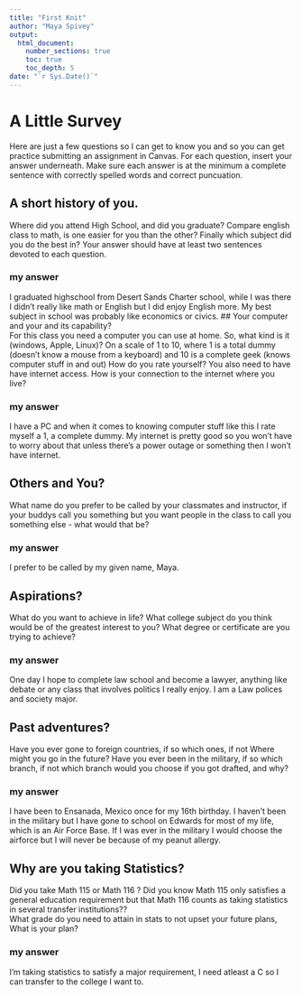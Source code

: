 ```yaml
---
title: "First Knit"
author: "Maya Spivey"
output: 
  html_document:
    number_sections: true
    toc: true
    toc_depth: 5
date: "`r Sys.Date()`"   
---
```


# A Little Survey

Here are just a few questions so I can get to know you and so you can get practice submitting an assignment in Canvas.  For each question, insert your answer underneath. Make sure each answer is at the minimum a complete sentence with correctly spelled words and correct puncuation. 

## A short history of you.  
Where did you attend High School, and did you graduate? Compare english class to math, is one easier for you than the other? Finally which subject did you do the best in? Your answer should have at least two sentences devoted to each question.  
   
### my answer     
I graduated highschool from Desert Sands Charter school, while I was there I didn't really like math or English but I did enjoy English more. My best subject in school was probably like economics or civics. 
## Your computer and your and its capability?  
 For this class  you need a computer you can use at home.  So, what kind is it (windows, Apple, Linux)?  On a scale of 1 to 10, where 1 is a total dummy (doesn't know a mouse from a keyboard) and 10 is a complete geek (knows computer stuff in and out) How do you rate yourself?  You also need to have have internet access. How is your connection to the internet where you live?

### my answer   
I have a PC and when it comes to knowing computer stuff like this I rate myself a 1, a complete dummy. My internet is pretty good so you won't have to worry about that unless there's a power outage or something then I won't have internet.    
   

## Others and You?   
What name do you prefer to be called by your classmates and instructor, if your buddys call you something but you want people in the class to call you something else - what would that be? 

### my answer     
I prefer to be called by my given name, Maya.   
   
 




## Aspirations?   
What do you want to achieve in life?  What college subject do you think would be of the greatest interest to you? What degree or certificate are you trying to achieve?

### my answer     
One day I hope to complete law school and become a lawyer, anything like debate or any class that involves politics I really enjoy. I am a Law polices and society major.     
   
 




## Past adventures?  
Have you ever gone to foreign countries, if so which ones, if not Where might you go in the future?  Have you ever been in the military, if so which branch, if not which branch would you choose if you got drafted, and why?

### my answer     
I have been to Ensanada, Mexico once for my 16th birthday. I haven't been in the military but I have gone to school on Edwards for most of my life, which is an Air Force Base. If I was ever in the military I would choose the airforce but I will never be because of my peanut allergy.    
   
  




## Why are you taking Statistics?  
Did you take Math 115 or Math 116 ?  Did you know Math 115 only satisfies a general education requirement but that Math 116 counts as taking statistics in several transfer institutions??  
What grade do you need to attain in stats to not upset your future plans, What is your plan?  
 

### my answer     
I'm taking statistics to satisfy a major requirement, I need atleast a C so I can transfer to the college I want to.    
   
 






  





